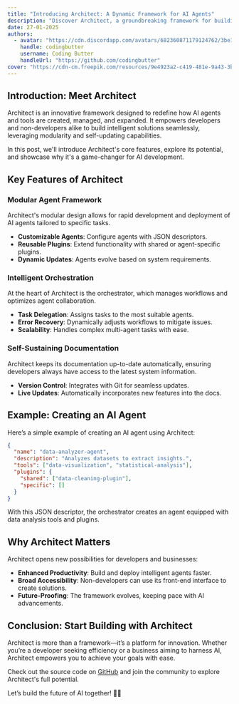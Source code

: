 ```yaml
---
title: "Introducing Architect: A Dynamic Framework for AI Agents"
description: "Discover Architect, a groundbreaking framework for building, evolving, and managing AI agents, tools, and workflows. Explore its innovative features and the potential it unlocks for developers and non-developers alike."
date: 27-01-2025
authors:
  - avatar: "https://cdn.discordapp.com/avatars/682360871179124762/3be1f37dcbce8dc59b25822e4391c947.webp?size=512"
    handle: codingbutter
    username: Coding Butter
    handleUrl: "https://github.com/codingbutter"
cover: "https://cdn-cm.freepik.com/resources/9e4923a2-c419-481e-9a43-3b3d647f73fa.jpg?token=exp=1737962793~hmac=66a1a06af95a02837cf945898b1d78e9dd5e281a9bd1a2bd73352eeed0dd0f56"
---
```


## Introduction: Meet Architect

Architect is an innovative framework designed to redefine how AI agents and tools are created, managed, and expanded. It empowers developers and non-developers alike to build intelligent solutions seamlessly, leveraging modularity and self-updating capabilities.

In this post, we'll introduce Architect's core features, explore its potential, and showcase why it's a game-changer for AI development.

## Key Features of Architect

### Modular Agent Framework

Architect's modular design allows for rapid development and deployment of AI agents tailored to specific tasks.

- **Customizable Agents**: Configure agents with JSON descriptors.
- **Reusable Plugins**: Extend functionality with shared or agent-specific plugins.
- **Dynamic Updates**: Agents evolve based on system requirements.

### Intelligent Orchestration

At the heart of Architect is the orchestrator, which manages workflows and optimizes agent collaboration.

- **Task Delegation**: Assigns tasks to the most suitable agents.
- **Error Recovery**: Dynamically adjusts workflows to mitigate issues.
- **Scalability**: Handles complex multi-agent tasks with ease.

### Self-Sustaining Documentation

Architect keeps its documentation up-to-date automatically, ensuring developers always have access to the latest system information.

- **Version Control**: Integrates with Git for seamless updates.
- **Live Updates**: Automatically incorporates new features into the docs.

## Example: Creating an AI Agent

Here’s a simple example of creating an AI agent using Architect:

```json
{
  "name": "data-analyzer-agent",
  "description": "Analyzes datasets to extract insights.",
  "tools": ["data-visualization", "statistical-analysis"],
  "plugins": {
    "shared": ["data-cleaning-plugin"],
    "specific": []
  }
}
```

With this JSON descriptor, the orchestrator creates an agent equipped with data analysis tools and plugins.

## Why Architect Matters

Architect opens new possibilities for developers and businesses:

- **Enhanced Productivity**: Build and deploy intelligent agents faster.
- **Broad Accessibility**: Non-developers can use its front-end interface to create solutions.
- **Future-Proofing**: The framework evolves, keeping pace with AI advancements.

## Conclusion: Start Building with Architect

Architect is more than a framework—it’s a platform for innovation. Whether you’re a developer seeking efficiency or a business aiming to harness AI, Architect empowers you to achieve your goals with ease.

Check out the source code on [GitHub](https://github.com/codingbutter/architect_environment) and join the community to explore Architect's full potential.

Let’s build the future of AI together! 🚀✨
